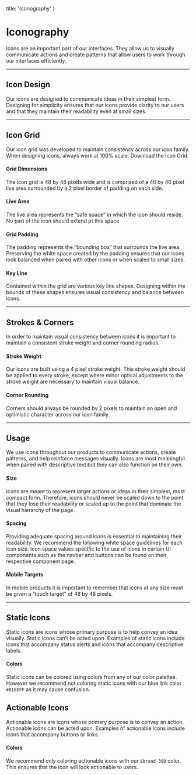 
  title: 'Iconography'
}

# Iconography

Icons are an important part of our interfaces. They allow us to visually communicate actions and create patterns that allow users to work through our interfaces efficiently.

---

## Icon Design

Our icons are designed to communicate ideas in their simplest form. Designing for simplicity ensures that our icons provide clarity to our users and that they maintain their readability even at small sizes.

<SingleImage image="/images/design/icons/design.png" />

<div className="row">
  <ResourceCard name="Icon Library" icon="user-profile-circle" caption="1000+ Icons" link="https://denali-design.github.io/denali-icon-font/docs/" />
  <ResourceCard name="Adobe XD" icon="adobe-xd" caption="Icon Plugin" link="" />
  <ResourceCard name="Figma" icon="figma" caption="Icon Plugin" link="" />
  <ResourceCard name="Framer" icon="framer" caption="Icon Package" link="" />
</div>

---

## Icon Grid

Our icon grid was developed to maintain consistency across our icon family. When designing icons, always work at 100% scale. Download the Icon Grid.

#### Grid Dimensions

The icon grid is 48 by 48 pixels wide and is comprised of a 46 by 46 pixel live area surrounded by a 2 pixel border of padding on each side.

#### Live Area

The live area represents the “safe space” in which the icon should reside. No part of the icon should extend pt this space.

#### Grid Padding

The padding represents the “bounding box” that surrounds the live area. Preserving the white space created by the padding ensures that our icons look balanced when paired with other icons or when scaled to small sizes.

#### Key Line

Contained within the grid are various key line shapes. Designing within the bounds of these shapes ensures visual consistency and balance between icons.

<SingleImage image="/images/design/icons/grid.png" />

---

## Strokes & Corners

In order to maintain visual consistency between icons it is important to maintain a consistent stroke weight and corner rounding radius.

#### Stroke Weight

Our icons are built using a 4 pixel stroke weight. This stroke weight should be applied to every stroke, except where minor optical adjustments to the stroke weight are necessary to maintain visual balance.

<DoubleImage 
  firstCaption="The stroke weight around this icon is 4px."
  firstImage="/images/design/icons/stroke-do.png"
  secondCaption="The stroke weight around this icon is 4px, but the stroke weight inside is 2px."
  secondImage="/images/design/icons/stroke-dont.png"
/>

#### Corner Rounding

Corners should always be rounded by 2 pixels to maintain an open and optimistic character across our icon family.

<DoubleImage 
  firstType="do"
  firstImage="/images/design/icons/corner-do.png"
  firstCaption="make sure icons have rounded corners."
  secondType="dont"
  secondImage="/images/design/icons/corner-dont.png"
  secondCaption="use icons with with straight corners."
/>

---

## Usage

We use icons throughout our products to communicate actions, create patterns, and help reinforce messages visually. Icons are most meaningful when paired with descriptive text but they can also function on their own.

#### Size

Icons are meant to represent larger actions or ideas in their simplest, most compact form. Therefore, icons should never be scaled down to the point that they lose their readability or scaled up to the point that dominate the visual hierarchy of the page.

<SingleImage 
  caption="Use the following icon scale to size your icons: 12px, 16px, 28px, 36px, 48px."
  type="info"
  image="/images/design/icons/size.png"
/>

#### Spacing

Providing adequate spacing around icons is essential to maintaining their readability. We recommend the following white space guidelines for each icon size. Icon space values specific to the use of icons in certain UI components such as the navbar and buttons can be found on their respective component page.

<SingleImage 
  caption="Keep a minimum space of 6px between icons and other elements."
  type="info"
  image="/images/design/icons/spacing.png"
/>

#### Mobile Targets

In mobile products it is important to remember that icons at any size must be given a “touch target” of 48 by 48 pixels.

<SingleImage image="/images/design/icons/target.png" />

--- 

## Static Icons

Static icons are icons whose primary purpose is to help convey an idea visually. Static icons can’t be acted upon. Examples of static icons include icons that accompany status alerts and icons that accompany descriptive labels.

#### Colors

Static icons can be colored using colors from any of our color palettes. However we recommend not coloring static icons with our blue link color `#016EFF` as it may cause confusion.

<SingleImage image="/images/design/icons/static.png" />

## Actionable Icons

Actionable icons are icons whose primary purpose is to convey an action. Actionable icons can be acted upon. Examples of actionable icons include icons that accompany buttons or links.

#### Colors

We recommend only coloring actionable icons with our `$brand-300` color. This ensures that the icon will look actionable to users.

<DoubleImage
  firstImage="/images/design/icons/actionable-icons-main.png"
  secondImage="/images/design/icons/actionable-icons-sub.png"
/>
